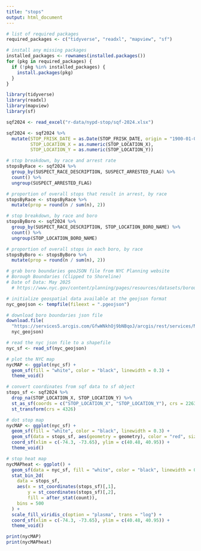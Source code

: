 ```yaml
---
title: "stops"
output: html_document
---
```



```r

# list of required packages
required_packages <- c("tidyverse", "readxl", "mapview", "sf")

# install any missing packages
installed_packages <- rownames(installed.packages())
for (pkg in required_packages) {
  if (!pkg %in% installed_packages) {
    install.packages(pkg)
  }
}

library(tidyverse)
library(readxl)
library(mapview)
library(sf)

sqf2024 <- read_excel("r-data/nypd-stop/sqf-2024.xlsx")

sqf2024 <- sqf2024 %>%
  mutate(STOP_FRISK_DATE = as.Date(STOP_FRISK_DATE, origin = "1900-01-01"),
         STOP_LOCATION_X = as.numeric(STOP_LOCATION_X),
         STOP_LOCATION_Y = as.numeric(STOP_LOCATION_Y))

```


```r

# stop breakdown, by race and arrest rate
stopsByRace <- sqf2024 %>% 
  group_by(SUSPECT_RACE_DESCRIPTION, SUSPECT_ARRESTED_FLAG) %>%
  count() %>%
  ungroup(SUSPECT_ARRESTED_FLAG)

# proportion of overall stops that result in arrest, by race
stopsByRace <- stopsByRace %>%
  mutate(prop = round(n / sum(n), 2))

```

```r

# stop breakdown, by race and boro
stopsByBoro <- sqf2024 %>% 
  group_by(SUSPECT_RACE_DESCRIPTION, STOP_LOCATION_BORO_NAME) %>%
  count() %>%
  ungroup(STOP_LOCATION_BORO_NAME)

# proportion of overall stops in each boro, by race
stopsByBoro <- stopsByBoro %>%
  mutate(prop = round(n / sum(n), 2))


```

```r
# grab boro boundaries geoJSON file from NYC Planning website
# Borough Boundaries (Clipped to Shoreline)
# Date of Data: May 2025
  # https://www.nyc.gov/content/planning/pages/resources/datasets/borough-boundaries

# initialize geospatial data available at the geojson format
nyc_geojson <- tempfile(fileext = ".pgeojson")

# download boro boundaries json file
download.file(
  "https://services5.arcgis.com/GfwWNkhOj9bNBqoJ/arcgis/rest/services/NYC_Borough_Boundary/FeatureServer/0/query?where=1=1&outFields=*&outSR=4326&f=pgeojson",
  nyc_geojson)

# read the nyc json file to a shapefile
nyc_sf <- read_sf(nyc_geojson)

# plot the NYC map
nycMAP <- ggplot(nyc_sf) +
  geom_sf(fill = "white", color = "black", linewidth = 0.3) +
  theme_void()

```

```r

# convert coordinates from sqf data to sf object
stops_sf <- sqf2024 %>%
  drop_na(STOP_LOCATION_X, STOP_LOCATION_Y) %>%
  st_as_sf(coords = c("STOP_LOCATION_X", "STOP_LOCATION_Y"), crs = 2263) %>%
  st_transform(crs = 4326)

# dot stop map
nycMAP <- ggplot(nyc_sf) +
  geom_sf(fill = "white", color = "black", linewidth = 0.3) +
  geom_sf(data = stops_sf, aes(geometry = geometry), color = "red", size = 0.5) + 
  coord_sf(xlim = c(-74.3, -73.65), ylim = c(40.48, 40.95)) +
  theme_void()

# stop heat map
nycMAPheat <- ggplot() +
  geom_sf(data = nyc_sf, fill = "white", color = "black", linewidth = 0.3) +
  stat_bin_2d(
    data = stops_sf,
    aes(x = st_coordinates(stops_sf)[,1],
        y = st_coordinates(stops_sf)[,2],
        fill = after_stat(count)),
    bins = 500
  ) +
  scale_fill_viridis_c(option = "plasma", trans = "log") +
  coord_sf(xlim = c(-74.3, -73.65), ylim = c(40.48, 40.95)) +
  theme_void()

print(nycMAP)
print(nycMAPheat)
```



